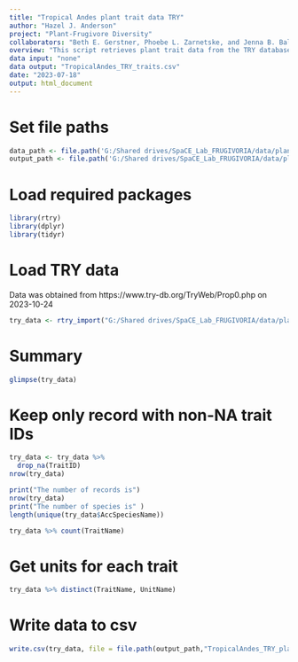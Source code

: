 ```yaml
---
title: "Tropical Andes plant trait data TRY"
author: "Hazel J. Anderson"
project: "Plant-Frugivore Diversity"
collaborators: "Beth E. Gerstner, Phoebe L. Zarnetske, and Jenna B. Baljunas"
overview: "This script retrieves plant trait data from the TRY database for plant species list."
data input: "none"
data output: "TropicalAndes_TRY_traits.csv"
date: "2023-07-18"
output: html_document
---
```


# Set file paths
```r
data_path <- file.path('G:/Shared drives/SpaCE_Lab_FRUGIVORIA/data/plants/L0')
output_path <- file.path('G:/Shared drives/SpaCE_Lab_FRUGIVORIA/data/plants/L0')
```

# Load required packages
```r
library(rtry)
library(dplyr)
library(tidyr)
```


# Load TRY data
Data was obtained from https://www.try-db.org/TryWeb/Prop0.php on 2023-10-24
```r
try_data <- rtry_import("G:/Shared drives/SpaCE_Lab_FRUGIVORIA/data/plants/L0/TRY/29548_24102023041242/29548.txt")
```

# Summary
```r
glimpse(try_data)
```

# Keep only record with non-NA trait IDs
```r
try_data <- try_data %>%
  drop_na(TraitID)
nrow(try_data)
```



```r
print("The number of records is")
nrow(try_data)
print("The number of species is" )
length(unique(try_data$AccSpeciesName))
```


```r
try_data %>% count(TraitName)
```

# Get units for each trait
```r
try_data %>% distinct(TraitName, UnitName)
```


# Write data to csv
```r
write.csv(try_data, file = file.path(output_path,"TropicalAndes_TRY_plant_traits.csv") )
```
